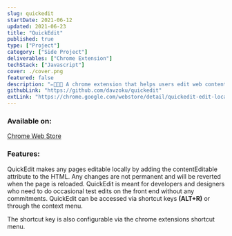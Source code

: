 ```yaml
---
slug: quickedit
startDate: 2021-06-12
updated: 2021-06-23
title: "QuickEdit"
published: true
type: ["Project"]
category: ["Side Project"]
deliverables: ["Chrome Extension"]
techStack: ["Javascript"]
cover: ./cover.png
featured: false
description: "✏👨🏻‍💻 A chrome extension that helps users edit web content locally."
githubLink: "https://github.com/davzoku/quickedit"
extLink: "https://chrome.google.com/webstore/detail/quickedit-edit-local-page/kfgkcpcagbflnecejofneecfbcnodboh"
---
```


<BasicImage
  src="https://res.cloudinary.com/wtkw/image/upload/v1626363657/waltertengcom/projects/quickedit/cover_lkohdx.png"
  alt="cover"
/>

### Available on:

[Chrome Web Store](https://chrome.google.com/webstore/detail/quickedit-edit-local-page/kfgkcpcagbflnecejofneecfbcnodboh)

### Features:

<BasicImage
  src="https://res.cloudinary.com/wtkw/image/upload/v1626362140/waltertengcom/projects/quickedit/demo_umiefx.gif"
  alt="demo"
/>

QuickEdit makes any pages editable locally by adding the contentEditable attribute to the HTML. Any changes are not permanent and will be reverted when the page is reloaded. QuickEdit is meant for developers and designers who need to do occasional test edits on the front end without any commitments. QuickEdit can be accessed via shortcut keys **(ALT+R)** or through the context menu.

The shortcut key is also configurable via the chrome extensions shortcut menu.
